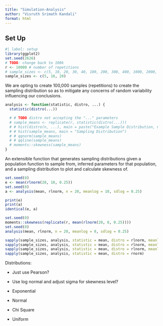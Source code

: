 ```yaml
---
title: "Simulation-Analysis"
author: "Visruth Srimath Kandali"
format: html
---
```


## Set Up

```r
#| label: setup
library(ggplot2)
set.seed(2626)
# TODO: change back to 100k
r <- 10000 # number of repetitions
# sample_sizes <- c(5, 10, 20, 30, 40, 100, 200, 300, 400, 1000, 2000, 3000, 4000)
sample_sizes <- c(5, 10, 20)
```

We are opting to create 100,000 samples (repetitions) to create the sampling distribution so as to mitigate any concerns of random variability influencing our conclusions.

```r
analysis <- function(statistic, distro, ...) {
  statistic(distro(...))

  # # TODO distro not accepting the "..." parameters
  # sample_means <- replicate(r, statistic(distro(...)))
  # # hist(distro(n, ...), main = paste("Example Sample Distribution, n = ", n))
  # # hist(sample_means, main = "Sampling Distribution")
  # # qqnorm(sample_means)
  # # qqline(sample_means)
  # moments::skewness(sample_means)
}
```
An extensible function that generates sampling distributions given a population function to sample from, inferred parameters for that population, and a sampling distribution to plot and calculate skewness of.

```r
set.seed(0)
e <- mean(rlnorm(20, 10, 0.25))
set.seed(0)
a <- analysis(mean, rlnorm, n = 20, meanlog = 10, sdlog = 0.25)

print(e)
print(a)
identical(e, a)
```


```r
set.seed(0)
moments::skewness(replicate(r, mean(rlnorm(20, 0, 0.25))))
set.seed(0)
analysis(mean, rlnorm, n = 20, meanlog = 0, sdlog = 0.25)
```


```r
sapply(sample_sizes, analysis, statistic = mean, distro = rlnorm, meanlog = 0, sdlog = 1)
sapply(sample_sizes, analysis, statistic = mean, distro = rlnorm, meanlog = 0, sdlog = 0.5)
sapply(sample_sizes, analysis, statistic = mean, distro = rlnorm, meanlog = 0, sdlog = 0.25)
sapply(sample_sizes, analysis, statistic = mean, distro = rnorm)
```

Distributions:

-   Just use Pearson?

-   Use log normal and adjust sigma for skewness level?

-   Exponential

-   Normal

-   Chi Square

-   Uniform
